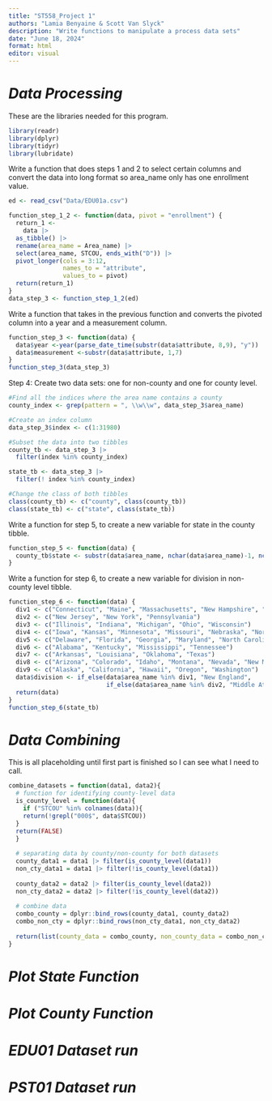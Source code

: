 ```yaml
---
title: "ST558_Project 1"
authors: "Lamia Benyaine & Scott Van Slyck"
description: "Write functions to manipulate a process data sets"
date: "June 18, 2024"
format: html
editor: visual
---
```


# *Data Processing*

These are the libraries needed for this program.

```r
library(readr)
library(dplyr)
library(tidyr)
library(lubridate)
```

Write a function that does steps 1 and 2 to select certain columns and convert the data into long format so area_name only has one enrollment value.

```r
ed <- read_csv("Data/EDU01a.csv")
```

```r
function_step_1_2 <- function(data, pivot = "enrollment") {
  return_1 <- 
    data |>
  as_tibble() |>
  rename(area_name = Area_name) |>
  select(area_name, STCOU, ends_with("D")) |>
  pivot_longer(cols = 3:12,
               names_to = "attribute", 
               values_to = pivot)
  return(return_1)
}
data_step_3 <- function_step_1_2(ed)
```

Write a function that takes in the previous function and converts the pivoted column into a year and a measurement column.

```r
function_step_3 <- function(data) {
  data$year <-year(parse_date_time(substr(data$attribute, 8,9), "y"))
  data$measurement <-substr(data$attribute, 1,7)
}
function_step_3(data_step_3)
```

Step 4: Create two data sets: one for non-county and one for county level.

```r
#Find all the indices where the area name contains a county
county_index <- grep(pattern = ", \\w\\w", data_step_3$area_name)

#Create an index column
data_step_3$index <- c(1:31980)

#Subset the data into two tibbles
county_tb <- data_step_3 |>
  filter(index %in% county_index)

state_tb <- data_step_3 |>
  filter(! index %in% county_index)

#Change the class of both tibbles
class(county_tb) <- c("county", class(county_tb))
class(state_tb) <- c("state", class(state_tb))
```

Write a function for step 5, to create a new variable for state in the county tibble.

```r
function_step_5 <- function(data) {
  county_tb$state <- substr(data$area_name, nchar(data$area_name)-1, nchar(data$area_name))
}
```

Write a function for step 6, to create a new variable for division in non-county level tibble.

```r
function_step_6 <- function(data) {
  div1 <- c("Connecticut", "Maine", "Massachusetts", "New Hampshire", "Rhode Island", "Vermont")
  div2 <- c("New Jersey", "New York", "Pennsylvania")
  div3 <- c("Illinois", "Indiana", "Michigan", "Ohio", "Wisconsin")
  div4 <- c("Iowa", "Kansas", "Minnesota", "Missouri", "Nebraska", "North Dakota", "South Dakota")
  div5 <- c("Delaware", "Florida", "Georgia", "Maryland", "North Carolina", "South Carolina", "Virginia", "Washington", "D.C.", "West Virginia")
  div6 <- c("Alabama", "Kentucky", "Mississippi", "Tennessee")
  div7 <- c("Arkansas", "Louisiana", "Oklahoma", "Texas")
  div8 <- c("Arizona", "Colorado", "Idaho", "Montana", "Nevada", "New Mexico", "Utah", "Wyoming")
  div9 <- c("Alaska", "California", "Hawaii", "Oregon", "Washington")
  data$division <- if_else(data$area_name %in% div1, "New England", 
                           if_else(data$area_name %in% div2, "Middle Atlantic", "else"))
  return(data)
}
function_step_6(state_tb)
```

# *Data Combining*
This is all placeholding until first part is finished so I can see what I need to call.
```r
combine_datasets = function(data1, data2){
  # function for identifying county-level data
  is_county_level = function(data){
    if ("STCOU" %in% colnames(data)){
    return(!grepl("000$", data$STCOU))
  }
  return(FALSE)
  }
  
  # separating data by county/non-county for both datasets
  county_data1 = data1 |> filter(is_county_level(data1))
  non_cty_data1 = data1 |> filter(!is_county_level(data1))
  
  county_data2 = data2 |> filter(is_county_level(data2))
  non_cty_data2 = data2 |> filter(!is_county_level(data2))
  
  # combine data
  combo_county = dplyr::bind_rows(county_data1, county_data2)
  combo_non_cty = dplyr::bind_rows(non_cty_data1, non_cty_data2)
  
  return(list(county_data = combo_county, non_county_data = combo_non_cty))
}
```
# *Plot State Function*

# *Plot County Function*

# *EDU01 Dataset run*

# *PST01 Dataset run*
